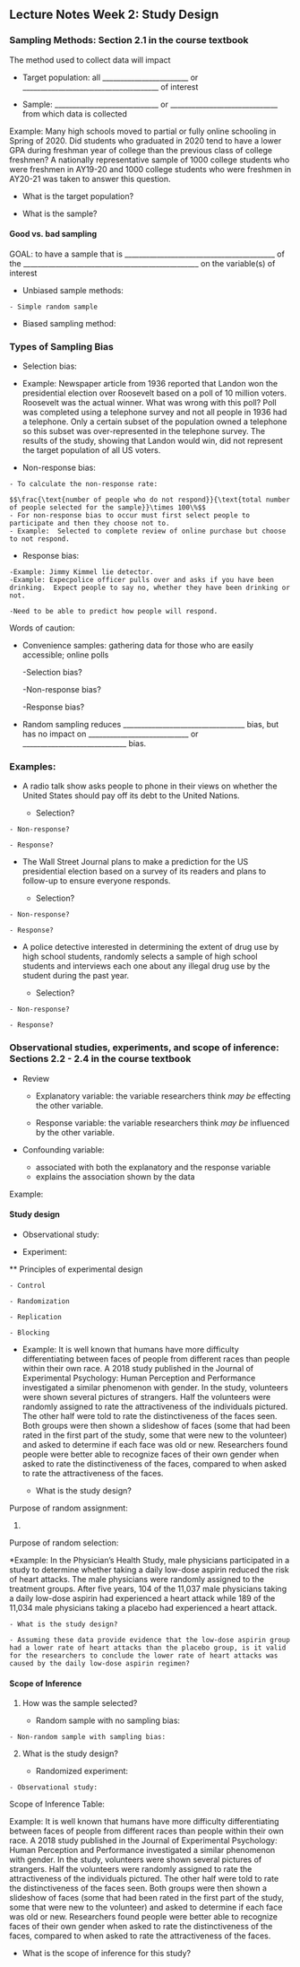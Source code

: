 ## Lecture Notes Week 2: Study Design

\setstretch{1}

### Sampling Methods: Section 2.1 in the course textbook

The method used to collect data will impact 

* Target population: all ________________________ or ______________________________________ of interest 

* Sample: _____________________________ or ______________________________  from which data is collected

Example: Many high schools moved to partial or fully online schooling in Spring of 2020. Did students who graduated in 2020 tend to have a lower GPA during freshman year of college than the previous class of college freshmen? A nationally representative sample of 1000 college students who were freshmen in AY19-20 and 1000 college students who were freshmen in AY20-21 was taken to answer this question.

* What is the target population?

\vspace{0.2in}

* What is the sample?

\vspace{0.2in}

#### Good vs. bad sampling

GOAL: to have a sample that is __________________________________________ of the _________________________________________________ on the variable(s) of interest

* Unbiased sample methods:

\vspace{0.5in}


    - Simple random sample

* Biased sampling method: 

\vspace{0.5in}

### Types of Sampling Bias

* Selection bias: 

\vspace{0.5in}

   - Example: Newspaper article from 1936 reported that Landon won the presidential election over Roosevelt based on a poll of 10 million voters. Roosevelt was the actual winner.  What was wrong with this poll?  Poll was completed using a telephone survey and not all people in 1936 had a telephone.  Only a certain subset of the population owned a telephone so this subset was over-represented in the telephone survey. The results of the study, showing that Landon would win, did not represent the target population of all US voters.

* Non-response bias:  

\vspace{0.5in}


    - To calculate the non-response rate: 
    
    $$\frac{\text{number of people who do not respond}}{\text{total number of people selected for the sample}}\times 100\%$$
    - For non-response bias to occur must first select people to participate and then they choose not to.
    - Example:  Selected to complete review of online purchase but choose to not respond. 
    
* Response bias:

\vspace{0.5in}

    -Example: Jimmy Kimmel lie detector.
    -Example: Expecpolice officer pulls over and asks if you have been drinking.  Expect people to say no, whether they have been drinking or not.  
    
    -Need to be able to predict how people will respond.
    
Words of caution:

* Convenience samples: gathering data for those who are easily accessible; online polls

    -Selection bias? 
    
    -Non-response bias?  
    
    -Response bias? 

* Random sampling reduces __________________________________ bias, but has no impact on ____________________________ or _____________________________ bias.

### Examples:

* A radio talk show asks people to phone in their views on whether the United States should pay off its debt to the United Nations.

    - Selection?

\vspace{0.3in}

    - Non-response?
\vspace{0.3in}

    - Response?
\vspace{0.3in}

* The Wall Street Journal plans to make a prediction for the US presidential election based on a survey of its readers and plans to follow-up to ensure everyone responds.

    - Selection?

\vspace{0.3in}

    - Non-response?
\vspace{0.3in}

    - Response?
\vspace{0.3in}
    
* A police detective interested in determining the extent of drug use by high school students, randomly selects a sample of high school students and interviews each one about any illegal drug use by the student during the past year.

    - Selection?

\vspace{0.3in}

    - Non-response?
\vspace{0.3in}

    - Response?
\vspace{0.3in}
    
### Observational studies, experiments, and scope of inference: Sections 2.2 - 2.4 in the course textbook

* Review

    - Explanatory variable: the variable researchers think *may be* effecting the other variable.
    
    - Response variable: the variable researchers think *may be* influenced by the other variable.

* Confounding variable: 
    - associated with both the explanatory and the response variable
    - explains the association shown by the data 

Example: 

\vspace{1in}

#### Study design

* Observational study: 

\vspace{0.5in}

* Experiment: 

\vspace{0.5in}
    
** Principles of experimental design

    - Control
\vspace{0.2in}

    - Randomization
\vspace{0.2in}

    - Replication
\vspace{0.2in}

    - Blocking
\vspace{0.2in}
    
* Example: It is well known that humans have more difficulty differentiating between faces of people from different races than people within their own race. A 2018 study published in the Journal of Experimental Psychology: Human Perception and Performance investigated a similar phenomenon with gender. In the study, volunteers were shown several pictures of strangers. Half the volunteers were randomly assigned to rate the attractiveness of the individuals pictured. The other half were told to rate the distinctiveness of the faces seen. Both groups were then shown a slideshow of faces (some that had been rated in the first part of the study, some that were new to the volunteer) and asked to determine if each face was old or new. Researchers found people were better able to recognize faces of their own gender when asked to rate the distinctiveness of the faces, compared to when asked to rate the attractiveness of the faces.

    - What is the study design?
    
\vspace{0.5in}


Purpose of random assignment:

1. 

\vspace{0.8in}

Purpose of random selection:

\vspace{0.8in}

*Example: In the Physician's Health Study, male physicians participated in a study to determine whether taking a daily low-dose aspirin reduced the risk of heart attacks. The male physicians were randomly assigned to the treatment groups. After five years, 104 of the 11,037 male physicians taking a daily low-dose aspirin had experienced a heart attack while 189 of the 11,034 male physicians taking a placebo had experienced a heart attack. 

    - What is the study design?
    
\vspace{0.5in}

    - Assuming these data provide evidence that the low-dose aspirin group had a lower rate of heart attacks than the placebo group, is it valid for the researchers to conclude the lower rate of heart attacks was caused by the daily low-dose aspirin regimen?
    
#### Scope of Inference

1. How was the sample selected?

    - Random sample with no sampling bias:

\vspace{0.3in}

    - Non-random sample with sampling bias:

\vspace{0.3in}

2. What is the study design?

    - Randomized experiment:
    
\vspace{0.3in}

    - Observational study:
    
\vspace{0.3in}

Scope of Inference Table:

\vspace{2in}



Example: It is well known that humans have more difficulty differentiating between faces of people from different races than people within their own race. A 2018 study published in the Journal of Experimental Psychology: Human Perception and Performance investigated a similar phenomenon with gender. In the study, volunteers were shown several pictures of strangers. Half the volunteers were randomly assigned to rate the attractiveness of the individuals pictured. The other half were told to rate the distinctiveness of the faces seen. Both groups were then shown a slideshow of faces (some that had been rated in the first part of the study, some that were new to the volunteer) and asked to determine if each face was old or new. Researchers found people were better able to recognize faces of their own gender when asked to rate the distinctiveness of the faces, compared to when asked to rate the attractiveness of the faces.

* What is the scope of inference for this study?

\newpage
